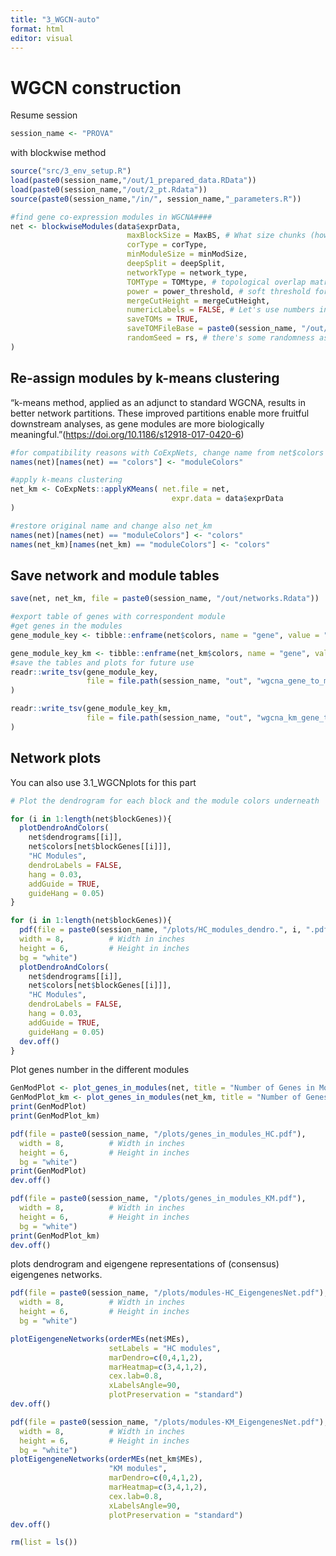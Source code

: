```yaml
---
title: "3_WGCN-auto"
format: html
editor: visual
---
```


# WGCN construction

Resume session

```r
session_name <- "PROVA"
```

with blockwise method

```r
source("src/3_env_setup.R")
load(paste0(session_name,"/out/1_prepared_data.RData"))
load(paste0(session_name,"/out/2_pt.Rdata"))
source(paste0(session_name,"/in/", session_name,"_parameters.R"))
```

```r
#find gene co-expression modules in WGCNA####
net <- blockwiseModules(data$exprData,
                          maxBlockSize = MaxBS, # What size chunks (how many genes) the calculations should be run in
                          corType = corType,
                          minModuleSize = minModSize, 
                          deepSplit = deepSplit,
                          networkType = network_type,
                          TOMType = TOMtype, # topological overlap matrix
                          power = power_threshold, # soft threshold for network construction (see scale indipendence plot)
                          mergeCutHeight = mergeCutHeight,
                          numericLabels = FALSE, # Let's use numbers instead of colors for module labels
                          saveTOMs = TRUE,
                          saveTOMFileBase = paste0(session_name, "/out/TOMfiles/TOM-bw"),
                          randomSeed = rs, # there's some randomness associated with this calculation so we should set a seed
)
```

## Re-assign modules by k-means clustering

"k-means method, applied as an adjunct to standard WGCNA, results in better network partitions. These improved partitions enable more fruitful downstream analyses, as gene modules are more biologically meaningful."(<https://doi.org/10.1186/s12918-017-0420-6>)

```r
#for compatibility reasons with CoExpNets, change name from net$colors to net$moduleColors
names(net)[names(net) == "colors"] <- "moduleColors"

#apply k-means clustering
net_km <- CoExpNets::applyKMeans( net.file = net,
                                    expr.data = data$exprData
)

#restore original name and change also net_km
names(net)[names(net) == "moduleColors"] <- "colors"
names(net_km)[names(net_km) == "moduleColors"] <- "colors"
```

## Save network and module tables

```r
save(net, net_km, file = paste0(session_name, "/out/networks.Rdata"))
```

```r
#export table of genes with correspondent module
#get genes in the modules
gene_module_key <- tibble::enframe(net$colors, name = "gene", value = "module")

gene_module_key_km <- tibble::enframe(net_km$colors, name = "gene", value = "module")
#save the tables and plots for future use
readr::write_tsv(gene_module_key,
                 file = file.path(session_name, "out", "wgcna_gene_to_module.tsv")
)

readr::write_tsv(gene_module_key_km,
                 file = file.path(session_name, "out", "wgcna_km_gene_to_module.tsv")
)
```

## Network plots

You can also use 3.1_WGCNplots for this part

```r
# Plot the dendrogram for each block and the module colors underneath

for (i in 1:length(net$blockGenes)){
  plotDendroAndColors(
    net$dendrograms[[i]],
    net$colors[net$blockGenes[[i]]],
    "HC Modules",
    dendroLabels = FALSE,
    hang = 0.03,
    addGuide = TRUE,
    guideHang = 0.05)
}

for (i in 1:length(net$blockGenes)){
  pdf(file = paste0(session_name, "/plots/HC_modules_dendro.", i, ".pdf"), 
  width = 8,          # Width in inches
  height = 6,         # Height in inches
  bg = "white")
  plotDendroAndColors(
    net$dendrograms[[i]],
    net$colors[net$blockGenes[[i]]],
    "HC Modules",
    dendroLabels = FALSE,
    hang = 0.03,
    addGuide = TRUE,
    guideHang = 0.05)
  dev.off()
}
```

Plot genes number in the different modules

```r
GenModPlot <- plot_genes_in_modules(net, title = "Number of Genes in Modules by HC")
GenModPlot_km <- plot_genes_in_modules(net_km, title = "Number of Genes in Modules by k-means")
print(GenModPlot)
print(GenModPlot_km)

pdf(file = paste0(session_name, "/plots/genes_in_modules_HC.pdf"), 
  width = 8,          # Width in inches
  height = 6,         # Height in inches
  bg = "white")
print(GenModPlot)
dev.off()

pdf(file = paste0(session_name, "/plots/genes_in_modules_KM.pdf"), 
  width = 8,          # Width in inches
  height = 6,         # Height in inches
  bg = "white")
print(GenModPlot_km)
dev.off()
```

plots dendrogram and eigengene representations of (consensus) eigengenes networks.

```r
pdf(file = paste0(session_name, "/plots/modules-HC_EigengenesNet.pdf"), 
  width = 8,          # Width in inches
  height = 6,         # Height in inches
  bg = "white")

plotEigengeneNetworks(orderMEs(net$MEs),
                      setLabels = "HC modules",
                      marDendro=c(0,4,1,2), 
                      marHeatmap=c(3,4,1,2),
                      cex.lab=0.8,
                      xLabelsAngle=90,
                      plotPreservation = "standard")
dev.off()

pdf(file = paste0(session_name, "/plots/modules-KM_EigengenesNet.pdf"), 
  width = 8,          # Width in inches
  height = 6,         # Height in inches
  bg = "white")
plotEigengeneNetworks(orderMEs(net_km$MEs),
                      "KM modules",
                      marDendro=c(0,4,1,2), 
                      marHeatmap=c(3,4,1,2),
                      cex.lab=0.8,
                      xLabelsAngle=90,
                      plotPreservation = "standard")
dev.off()
```

```r
rm(list = ls())
```
